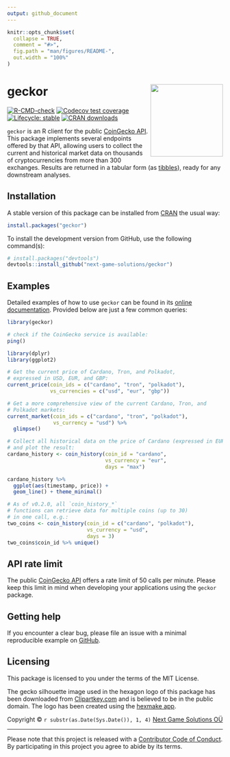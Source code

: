 ```yaml
---
output: github_document
---
```


<!-- README.md is generated from README.Rmd. Please edit that file -->

```r
knitr::opts_chunk$set(
  collapse = TRUE,
  comment = "#>",
  fig.path = "man/figures/README-",
  out.width = "100%"
)
```

# geckor <img src="man/figures/logo.png" align="right" height="169"/>

<!-- badges: start -->

[![R-CMD-check](https://github.com/next-game-solutions/geckor/workflows/R-CMD-check/badge.svg)](https://github.com/next-game-solutions/geckor/actions) [![Codecov test coverage](https://codecov.io/gh/next-game-solutions/geckor/branch/main/graph/badge.svg)](https://codecov.io/gh/next-game-solutions/geckor?branch=main) [![Lifecycle: stable](https://img.shields.io/badge/lifecycle-stable-brightgreen.svg)](https://lifecycle.r-lib.org/articles/stages.html#stable) [![CRAN downloads](https://cranlogs.r-pkg.org/badges/grand-total/geckor)](https://cran.r-project.org/package=geckor)

<!-- badges: end -->

`geckor` is an R client for the public [CoinGecko API](https://www.coingecko.com/en/api#explore-api). This package implements several endpoints offered by that API, allowing users to collect the current and historical market data on thousands of cryptocurrencies from more than 300 exchanges. Results are returned in a tabular form (as [tibbles](https://tibble.tidyverse.org/)), ready for any downstream analyses.

## Installation

A stable version of this package can be installed from [CRAN](https://cran.r-project.org/web/packages/geckor/index.html) the usual way:

``` r
install.packages("geckor")
```

To install the development version from GitHub, use the following command(s):

``` r
# install.packages("devtools")
devtools::install_github("next-game-solutions/geckor")
```

## Examples

Detailed examples of how to use `geckor` can be found in its [online documentation](https://next-game-solutions.github.io/geckor/). Provided below are just a few common queries:

```r
library(geckor)

# check if the CoinGecko service is available:
ping()
```

```r
library(dplyr)
library(ggplot2)

# Get the current price of Cardano, Tron, and Polkadot,
# expressed in USD, EUR, and GBP:
current_price(coin_ids = c("cardano", "tron", "polkadot"),
              vs_currencies = c("usd", "eur", "gbp"))

# Get a more comprehensive view of the current Cardano, Tron, and 
# Polkadot markets:
current_market(coin_ids = c("cardano", "tron", "polkadot"), 
               vs_currency = "usd") %>% 
  glimpse()

# Collect all historical data on the price of Cardano (expressed in EUR),
# and plot the result:
cardano_history <- coin_history(coin_id = "cardano", 
                                vs_currency = "eur", 
                                days = "max")

cardano_history %>% 
  ggplot(aes(timestamp, price)) +
  geom_line() + theme_minimal()

# As of v0.2.0, all `coin_history_*`
# functions can retrieve data for multiple coins (up to 30) 
# in one call, e.g.:
two_coins <- coin_history(coin_id = c("cardano", "polkadot"), 
                          vs_currency = "usd", 
                          days = 3)
two_coins$coin_id %>% unique()
```

## API rate limit

The public [CoinGecko API](https://www.coingecko.com/api/documentations/v3) offers a rate limit of 50 calls per minute. Please keep this limit in mind when developing your applications using the `geckor` package.

## Getting help

If you encounter a clear bug, please file an issue with a minimal reproducible example on [GitHub](https://github.com/next-game-solutions/geckor/issues).

## Licensing

This package is licensed to you under the terms of the MIT License.

The gecko silhouette image used in the hexagon logo of this package has been downloaded from [Clipartkey.com](https://www.clipartkey.com/view/hmTimm_geckos-png-transparent-gecko-icon-transparent/) and is believed to be in the public domain. The logo has been created using the [hexmake app](https://connect.thinkr.fr/hexmake/).

Copyright © `r substr(as.Date(Sys.Date()), 1, 4)` [Next Game Solutions OÜ](http://nextgamesolutions.com)

------------------------------------------------------------------------

Please note that this project is released with a [Contributor Code of Conduct](https://www.contributor-covenant.org/version/1/0/0/code-of-conduct/). By participating in this project you agree to abide by its terms.
